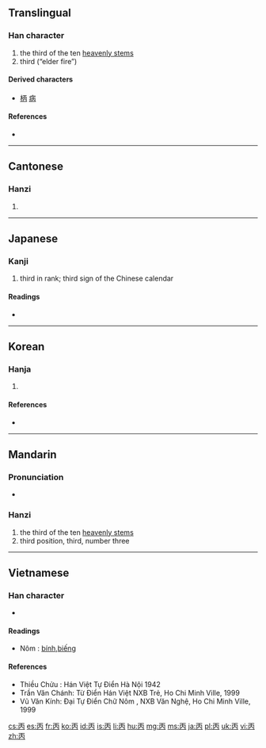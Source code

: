==Translingual==

===Han character===
{{Han char|rn=1|rad=一|as=04|sn=5|four=1022<sub>7</sub>|canj=一人月 (MOB)|ids=⿱[[一]][[内]]}}

# the third of the ten [[w:Heavenly Stems|heavenly stems]]
# third (“elder fire”)

====Derived characters====
* [[柄]] [[病]]

====References====
* {{Han ref|kx=0078.020|dkj=00035|dj=0156.040|hdz=10016.030|uh=4E19|ud=19993|bh=A4FE|bd=42238}}

----

==Cantonese==

===Hanzi===
{{yue-hanzi|jyut=[[bing2]]|y=bing2}}

# {{defn|lang=yue|sort=一04}}

----

==Japanese==

===Kanji===
{{ja-kanji|grade=c|rs=一04}}

# third in rank; third sign of the Chinese calendar

====Readings====
* {{ja-readings|on=[[へい]] (hei), [[ひょう]] (hyō)|kun=[[ひのえ]] (hinoe)}}

----

==Korean==

===Hanja===
{{ko-hanja|hangeul=병|rv=byeong|mr=pyŏng|eumhun=남녘|ehrv=namnyeok|ehmr=namnǒk'|ehy=}}

# {{defn|lang=ko|sort=一04}}

====References====
* {{Hanja ref|nav=9538}}

----

==Mandarin==

===Pronunciation===
* {{audio|Zh-bing.ogg|Audio}}

===Hanzi===
{{cmn-hanzi|pin=[[bǐng]] ([[bing3]])|wg=ping<sup>3</sup>}}

# the third of the ten [[w:Heavenly Stems|heavenly stems]]
# third position, third, number three

----

==Vietnamese==

===Han character===
{{vi-hantu|[[bính]], [[biếng]]|rs=一04}}
* {{defn|lang=vi|sort=一04}}

====Readings====
* Nôm : [[bính]],[[biếng]]

====References====
* Thiều Chửu : Hán Việt Tự Điển  Hà Nội 1942
* Trần Văn Chánh: Từ Điển Hán Việt NXB Trẻ, Ho Chi Minh Ville, 1999
* Vũ Văn Kính: Đại Tự Điển Chữ Nôm , NXB Văn Nghệ, Ho Chi Minh Ville, 1999

[[cs:丙]]
[[es:丙]]
[[fr:丙]]
[[ko:丙]]
[[id:丙]]
[[is:丙]]
[[li:丙]]
[[hu:丙]]
[[mg:丙]]
[[ms:丙]]
[[ja:丙]]
[[pl:丙]]
[[uk:丙]]
[[vi:丙]]
[[zh:丙]]